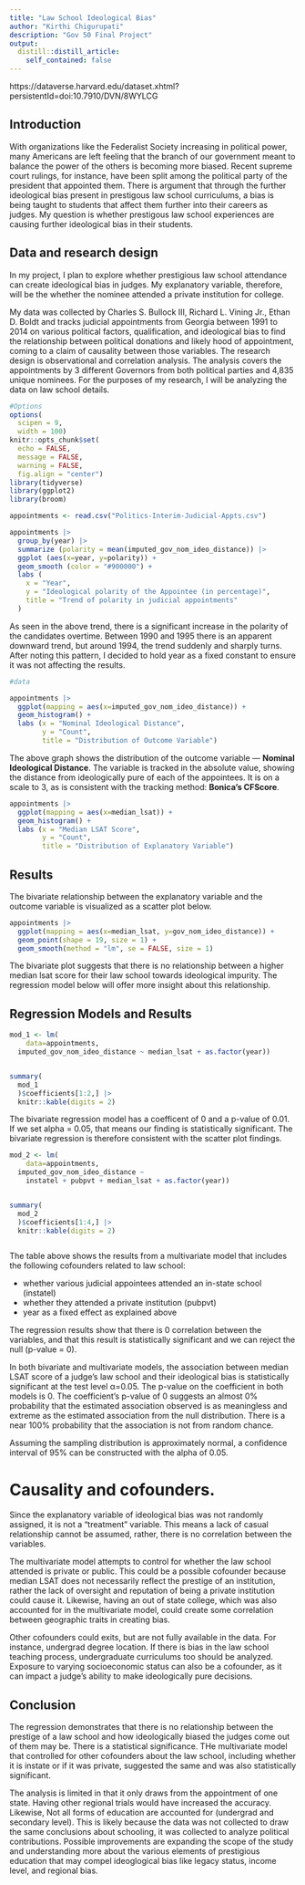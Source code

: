 ```yaml
---
title: "Law School Ideological Bias"
author: "Kirthi Chigurupati"
description: "Gov 50 Final Project"
output:
  distill::distill_article:
    self_contained: false
---
```


https://dataverse.harvard.edu/dataset.xhtml?persistentId=doi:10.7910/DVN/8WYLCG

## Introduction

With organizations like the Federalist Society increasing in political power, many Americans are left feeling that the branch of our government meant to balance the power of the others is becoming more biased. Recent supreme court rulings, for instance, have been split among the political party of the president that appointed them. There is argument that through the further ideological bias present in prestigous law school curriculums, a bias is being taught to students that affect them further into their careers as judges. My question is whether prestigous law school experiences are causing further ideological bias in their students. 


## Data and research design

In my project, I plan to explore whether prestigious law school attendance can create ideological bias in judges. My explanatory variable, therefore, will be the whether the nominee attended a private institution for college. 

My data was collected by Charles S. Bullock III, Richard L. Vining Jr., Ethan D. Boldt and tracks judicial appointments from  Georgia between 1991 to 2014 on various political factors, qualification, and ideological bias to find the relationship between political donations and likely hood of appointment, coming to a claim of causality between those variables. The research design is observational and correlation analysis. The analysis covers the appointments by 3 different Governors from both political parties and 4,835 unique nominees. For the purposes of my research, I will be analyzing the data on law school details. 


```r
#Options
options(
  scipen = 9,
  width = 100)
knitr::opts_chunk$set(
  echo = FALSE,
  message = FALSE,
  warning = FALSE,
  fig.align = "center")
library(tidyverse)
library(ggplot2)
library(broom)

appointments <- read.csv("Politics-Interim-Judicial-Appts.csv")

```


```r
appointments |>
  group_by(year) |>
  summarize (polarity = mean(imputed_gov_nom_ideo_distance)) |>
  ggplot (aes(x=year, y=polarity)) +
  geom_smooth (color = "#900000") +
  labs (
    x = "Year", 
    y = "Ideological polarity of the Appointee (in percentage)", 
    title = "Trend of polarity in judicial appointments"
  )
```


As seen in the above trend, there is a significant increase in the polarity of the candidates overtime. Between 1990 and 1995 there is an apparent downward trend, but around 1994, the trend suddenly and sharply turns. After noting this pattern, I decided to hold year as a fixed constant to ensure it was not affecting the results.


```r
#data

appointments |>
  ggplot(mapping = aes(x=imputed_gov_nom_ideo_distance)) +
  geom_histogram() +
  labs (x = "Nominal Ideological Distance",
        y = "Count", 
        title = "Distribution of Outcome Variable")

```

The above graph shows the distribution of the outcome variable — **Nominal Ideological Distance**. The variable is tracked in the absolute value, showing the distance from ideologically pure of each of the appointees. It is on a scale to 3, as is consistent with the tracking method: **Bonica’s CFScore**.


```r
appointments |>
  ggplot(mapping = aes(x=median_lsat)) +
  geom_histogram() +
  labs (x = "Median LSAT Score",
        y = "Count", 
        title = "Distribution of Explanatory Variable")
```


## Results 

The bivariate relationship between the explanatory variable and the outcome variable is visualized as a scatter plot below. 

```r
appointments |>
  ggplot(mapping = aes(x=median_lsat, y=gov_nom_ideo_distance)) +
  geom_point(shape = 19, size = 1) +
  geom_smooth(method = "lm", se = FALSE, size = 1)

```
The bivariate plot suggests that there is no relationship between a higher median lsat score for their law school towards ideological impurity. The regression model below will offer more insight about this relationship. 

## Regression Models and Results

```r
mod_1 <- lm(
    data=appointments,
  imputed_gov_nom_ideo_distance ~ median_lsat + as.factor(year))


summary(
  mod_1
  )$coefficients[1:2,] |>
  knitr::kable(digits = 2)

```

The bivariate regression model has a coefficent of 0 and a p-value of 0.01. If we set alpha = 0.05, that means our finding is statistically significant. The bivariate regression is therefore consistent with the scatter plot findings.

```r

mod_2 <- lm(
    data=appointments,
  imputed_gov_nom_ideo_distance ~ 
    instatel + pubpvt + median_lsat + as.factor(year))


summary(
  mod_2
  )$coefficients[1:4,] |>
  knitr::kable(digits = 2)



```
The table above shows the results from a multivariate model that includes the following cofounders related to law school: 

 - whether various judicial appointees attended an in-state school (instatel)
 - whether they attended a private institution (pubpvt)
 - year as a fixed effect as explained above
 
The regression results show that there is 0 correlation between the variables, and that this result is statistically significant and we can reject the null (p-value = 0). 

In both bivariate and multivariate models, the association between median LSAT score of a judge's law school and their ideological bias is statistically significant at the test level α=0.05. The p-value on the coefficient in both models is 0. The coefficient's p-value of 0 suggests an almost 0% probability that the estimated association observed is as meaningless and extreme as the estimated association from the null distribution. There is a near 100% probability that the association is not from random chance. 


Assuming the sampling distribution is approximately normal, a confidence interval of 95% can be constructed with the alpha of 0.05. 

# Causality and cofounders. 

Since the explanatory variable of ideological bias was not randomly assigned, it is not a "treatment" variable. This means a lack of casual relationship cannot be assumed, rather, there is no correlation between the variables. 

The multivariate model attempts to control for whether the law school attended is private or public. This could be a possible cofounder because median LSAT does not necessarily reflect the prestige of an institution, rather the lack of oversight and reputation of being a private institution could cause it. Likewise, having an out of state college, which was also accounted for in the multivariate model, could create some correlation between geographic traits in creating bias. 

Other cofounders could exits, but are not fully available in the data. For instance, undergrad degree location. If there is bias in the law school teaching process, undergraduate curriculums too should be analyzed. Exposure to varying socioeconomic status can also be a cofounder, as it can impact a judge's ability to make ideologically pure decisions. 

## Conclusion

The regression demonstrates that there is no relationship between the prestige of a law school and how ideologically biased the judges come out of them may be. There is a statistical significance. THe multivariate model that controlled for other cofounders about the law school, including whether it is instate or if it was private, suggested the same and was also statistically significant. 

The analysis is limited in that it only draws from the appointment of one state. Having other regional trials would have increased the accuracy. Likewise, Not all forms of education are accounted for (undergrad and secondary level). This is likely because the data was not collected to draw the same conclusions about schooling, it was collected to analyze political contributions. Possible improvements are expanding the scope of the study and understanding more about the various elements of prestigious education that may compel ideoglogical bias like legacy status, income level, and regional bias. 

